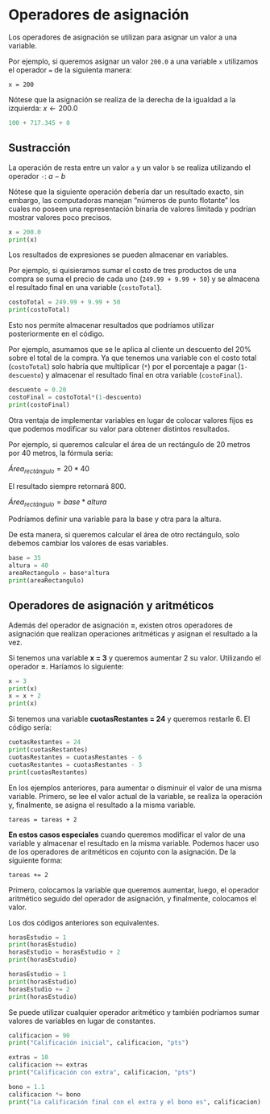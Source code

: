 # Operadores de asignación

Los operadores de asignación se utilizan para asignar un valor a una variable.

Por ejemplo, si queremos asignar un valor ```200.0``` a una variable ```x```  utilizamos el operador ```=``` de la siguienta manera:

```x = 200```

::: {.callout-note}
Nótese que la asignación se realiza de la derecha de la igualdad a la izquierda: $x \leftarrow 200.0$
:::

```python
100 + 717.345 + 0
```

## Sustracción

La operación de resta entre un valor ```a``` y un valor ```b``` se realiza utilizando el operador ```-```: $a - b$

::: {.callout-caution}
Nótese que la siguiente operación debería dar un resultado exacto, sin embargo, las computadoras manejan "números de punto flotante" los cuales no poseen una representación binaria de valores limitada y podrían mostrar valores poco precisos.
:::

```python
x = 200.0
print(x)
```

Los resultados de expresiones se pueden almacenar en variables.

Por ejemplo, si quisieramos sumar el costo de tres productos de una compra se suma el precio de cada uno (```249.99 + 9.99 + 50```) y se almacena el resultado final en una variable (```costoTotal```).

```python
costoTotal = 249.99 + 9.99 + 50
print(costoTotal)
```

Esto nos permite almacenar resultados que podríamos utilizar posteriormente en el código.

Por ejemplo, asumamos que se le aplica al cliente un descuento del $20\%$ sobre el total de la compra. Ya que tenemos una variable con el costo total (```costoTotal```) solo habría que multiplicar (```*```) por el porcentaje a pagar (```1-descuento```) y almacenar el resultado final en otra variable (```costoFinal```).

```python
descuento = 0.20
costoFinal = costoTotal*(1-descuento)
print(costoFinal)
```

Otra ventaja de implementar variables en lugar de colocar valores fijos es que podemos modificar su valor para obtener distintos resultados.

Por ejemplo, si queremos calcular el área de un rectángulo de $20$ metros por $40$ metros, la fórmula sería:

$Área_{rectángulo} = 20*40$

El resultado siempre retornará $800$.

$Área_{rectángulo} = base *altura$

Podríamos definir una variable para la base y otra para la altura.

De esta manera, si queremos calcular el área de otro rectángulo, solo debemos cambiar los valores de esas variables.

```python
base = 35
altura = 40
areaRectangulo = base*altura
print(areaRectangulo)
```

## Operadores de asignación y aritméticos

Además del operador de asignación **=**, existen otros operadores de asignación que realizan operaciones aritméticas y asignan el resultado a la vez.

Si tenemos una variable **x = 3** y queremos aumentar 2 su valor. Utilizando el operador **=**. Haríamos lo siguiente:

```python
x = 3
print(x)
x = x + 2
print(x)
```

Si tenemos una variable **cuotasRestantes = 24** y queremos restarle 6. El código sería:

```python
cuotasRestantes = 24
print(cuotasRestantes)
cuotasRestantes = cuotasRestantes - 6
cuotasRestantes = cuotasRestantes - 3
print(cuotasRestantes)
```

En los ejemplos anteriores, para aumentar o disminuir el valor de una misma variable. Primero, se lee el valor actual de la variable, se realiza la operación y, finalmente, se asigna el resultado a la misma variable.

```
tareas = tareas + 2
```

**En estos casos especiales** cuando queremos modificar el valor de una variable y almacenar el resultado en la misma variable. Podemos hacer uso de los operadores de aritméticos en cojunto con la asignación. De la siguiente forma:

```
tareas += 2
```

Primero, colocamos la variable que queremos aumentar, luego, el operador aritmético seguido del operador de asignación, y finalmente, colocamos el valor.

Los dos códigos anteriores son equivalentes.

```python
horasEstudio = 1
print(horasEstudio)
horasEstudio = horasEstudio + 2
print(horasEstudio)
```

```python
horasEstudio = 1
print(horasEstudio)
horasEstudio += 2
print(horasEstudio)
```

Se puede utilizar cualquier operador aritmético y también podríamos sumar valores de variables en lugar de constantes.

```python
calificacion = 90
print("Calificación inicial", calificacion, "pts")

extras = 10
calificacion += extras
print("Calificación con extra", calificacion, "pts")

bono = 1.1
calificacion *= bono
print("La calificación final con el extra y el bono es", calificacion)
```
